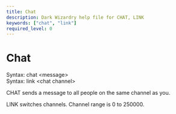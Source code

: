 ```yaml
---
title: Chat
description: Dark Wizardry help file for CHAT, LINK
keywords: ["chat", "link"]
required_level: 0
---
```


# Chat

Syntax: chat \<message\>  
Syntax: link \<chat channel\>  

CHAT sends a message to all people on the same channel as you.  

LINK switches channels.  Channel range is 0 to 250000.